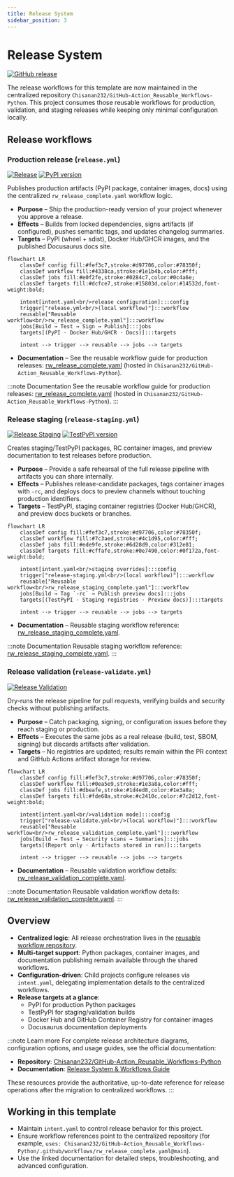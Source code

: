 ```yaml
---
title: Release System
sidebar_position: 3
---
```


# Release System

[![GitHub release](https://img.shields.io/github/v/release/Chisanan232/abstract-backend?display_name=tag&color=24292e&logo=github)](https://github.com/Chisanan232/abstract-backend/releases)

The release workflows for this template are now maintained in the centralized repository `Chisanan232/GitHub-Action_Reusable_Workflows-Python`. This project consumes those reusable workflows for production, validation, and staging releases while keeping only minimal configuration locally.

## Release workflows

### Production release (`release.yml`)
[![Release](https://github.com/Chisanan232/abstract-backend/actions/workflows/release.yml/badge.svg)](https://github.com/Chisanan232/abstract-backend/actions/workflows/release.yml)
[![PyPI version](https://img.shields.io/pypi/v/abstract-backend?label=PyPI&color=306998&logo=pypi)](https://pypi.org/project/abstract-backend/)

Publishes production artifacts (PyPI package, container images, docs) using the centralized `rw_release_complete.yaml` workflow logic.

- **Purpose** – Ship the production-ready version of your project whenever you approve a release.
- **Effects** – Builds from locked dependencies, signs artifacts (if configured), pushes semantic tags, and updates changelog summaries.
- **Targets** – PyPI (wheel + sdist), Docker Hub/GHCR images, and the published Docusaurus docs site.

```mermaid
flowchart LR
    classDef config fill:#fef3c7,stroke:#d97706,color:#78350f;
    classDef workflow fill:#4338ca,stroke:#1e1b4b,color:#fff;
    classDef jobs fill:#e0f2fe,stroke:#0284c7,color:#0c4a6e;
    classDef targets fill:#dcfce7,stroke:#15803d,color:#14532d,font-weight:bold;

    intent[intent.yaml<br/>release configuration]:::config
    trigger["release.yml<br/>(local workflow)"]:::workflow
    reusable["Reusable workflow<br/>rw_release_complete.yaml"]:::workflow
    jobs[Build → Test → Sign → Publish]:::jobs
    targets[(PyPI · Docker Hub/GHCR · Docs)]:::targets

    intent --> trigger --> reusable --> jobs --> targets
```
- **Documentation** – See the reusable workflow guide for production releases: [rw_release_complete.yaml](https://chisanan232.github.io/GitHub-Action_Reusable_Workflows-Python/docs/next/workflows/release/rw_release_complete) (hosted in `Chisanan232/GitHub-Action_Reusable_Workflows-Python`).

:::note Documentation
See the reusable workflow guide for production releases: [rw_release_complete.yaml](https://chisanan232.github.io/GitHub-Action_Reusable_Workflows-Python/docs/next/workflows/release/rw_release_complete) (hosted in `Chisanan232/GitHub-Action_Reusable_Workflows-Python`).
:::

### Release staging (`release-staging.yml`)
[![Release Staging](https://github.com/Chisanan232/abstract-backend/actions/workflows/release-staging.yml/badge.svg)](https://github.com/Chisanan232/abstract-backend/actions/workflows/release-staging.yml)
[![TestPyPI version](https://img.shields.io/badge/dynamic/json?label=TestPyPI&color=ff6600&query=%24.info.version&url=https%3A%2F%2Ftest.pypi.org%2Fpypi%2Fabstract-backend%2Fjson&logo=pypi)](https://test.pypi.org/project/abstract-backend/)

Creates staging/TestPyPI packages, RC container images, and preview documentation to test releases before production.

- **Purpose** – Provide a safe rehearsal of the full release pipeline with artifacts you can share internally.
- **Effects** – Publishes release-candidate packages, tags container images with `-rc`, and deploys docs to preview channels without touching production identifiers.
- **Targets** – TestPyPI, staging container registries (Docker Hub/GHCR), and preview docs buckets or branches.

```mermaid
flowchart LR
    classDef config fill:#fef3c7,stroke:#d97706,color:#78350f;
    classDef workflow fill:#7c3aed,stroke:#4c1d95,color:#fff;
    classDef jobs fill:#ede9fe,stroke:#6d28d9,color:#312e81;
    classDef targets fill:#cffafe,stroke:#0e7490,color:#0f172a,font-weight:bold;

    intent[intent.yaml<br/>staging overrides]:::config
    trigger["release-staging.yml<br/>(local workflow)"]:::workflow
    reusable["Reusable workflow<br/>rw_release_staging_complete.yaml"]:::workflow
    jobs[Build → Tag `-rc` → Publish preview docs]:::jobs
    targets[(TestPyPI · Staging registries · Preview docs)]:::targets

    intent --> trigger --> reusable --> jobs --> targets
```
- **Documentation** – Reusable staging workflow reference: [rw_release_staging_complete.yaml](https://chisanan232.github.io/GitHub-Action_Reusable_Workflows-Python/docs/next/workflows/release/rw_release_staging_complete).

:::note Documentation
Reusable staging workflow reference: [rw_release_staging_complete.yaml](https://chisanan232.github.io/GitHub-Action_Reusable_Workflows-Python/docs/next/workflows/release/rw_release_staging_complete).
:::

### Release validation (`release-validate.yml`)
[![Release Validation](https://github.com/Chisanan232/abstract-backend/actions/workflows/release-validate.yml/badge.svg)](https://github.com/Chisanan232/abstract-backend/actions/workflows/release-validate.yml)

Dry-runs the release pipeline for pull requests, verifying builds and security checks without publishing artifacts.

- **Purpose** – Catch packaging, signing, or configuration issues before they reach staging or production.
- **Effects** – Executes the same jobs as a real release (build, test, SBOM, signing) but discards artifacts after validation.
- **Targets** – No registries are updated; results remain within the PR context and GitHub Actions artifact storage for review.

```mermaid
flowchart LR
    classDef config fill:#fef3c7,stroke:#d97706,color:#78350f;
    classDef workflow fill:#0ea5e9,stroke:#1e3a8a,color:#fff;
    classDef jobs fill:#dbeafe,stroke:#1d4ed8,color:#1e3a8a;
    classDef targets fill:#fde68a,stroke:#c2410c,color:#7c2d12,font-weight:bold;

    intent[intent.yaml<br/>validation mode]:::config
    trigger["release-validate.yml<br/>(local workflow)"]:::workflow
    reusable["Reusable workflow<br/>rw_release_validation_complete.yaml"]:::workflow
    jobs[Build → Test → Security scans → Summaries]:::jobs
    targets[(Report only · Artifacts stored in run)]:::targets

    intent --> trigger --> reusable --> jobs --> targets
```
- **Documentation** – Reusable validation workflow details: [rw_release_validation_complete.yaml](https://chisanan232.github.io/GitHub-Action_Reusable_Workflows-Python/docs/next/workflows/release/rw_release_validation_complete).

:::note Documentation
Reusable validation workflow details: [rw_release_validation_complete.yaml](https://chisanan232.github.io/GitHub-Action_Reusable_Workflows-Python/docs/next/workflows/release/rw_release_validation_complete).
:::

## Overview

- **Centralized logic**: All release orchestration lives in the [reusable workflow repository](https://github.com/Chisanan232/GitHub-Action_Reusable_Workflows-Python).
- **Multi-target support**: Python packages, container images, and documentation publishing remain available through the shared workflows.
- **Configuration-driven**: Child projects configure releases via `intent.yaml`, delegating implementation details to the centralized workflows.
- **Release targets at a glance**:
  - PyPI for production Python packages
  - TestPyPI for staging/validation builds
  - Docker Hub and GitHub Container Registry for container images
  - Docusaurus documentation deployments

:::note Learn more
For complete release architecture diagrams, configuration options, and usage guides, see the official documentation:

- **Repository**: [Chisanan232/GitHub-Action_Reusable_Workflows-Python](https://github.com/Chisanan232/GitHub-Action_Reusable_Workflows-Python)
- **Documentation**: [Release System & Workflows Guide](https://chisanan232.github.io/GitHub-Action_Reusable_Workflows-Python/docs/next/introduction)

These resources provide the authoritative, up-to-date reference for release operations after the migration to centralized workflows.
:::

## Working in this template

- Maintain `intent.yaml` to control release behavior for this project.
- Ensure workflow references point to the centralized repository (for example, `uses: Chisanan232/GitHub-Action_Reusable_Workflows-Python/.github/workflows/rw_release_complete.yaml@main`).
- Use the linked documentation for detailed steps, troubleshooting, and advanced configuration.
